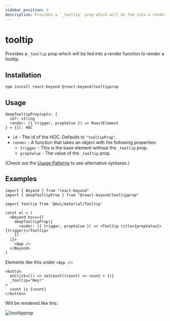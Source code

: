 ```yaml
---
sidebar_position: 3
description: Provides a `_tooltip` prop which will be fed into a render function to render a tooltip.
---
```


# tooltip

Provides a `_tooltip` prop which will be fed into a render function to render a tooltip.

## Installation

```bash
npm install react-beyond @react-beyond/tooltipprop
```

## Usage

```
deepTooltipProp(opts: {
  id?: string
  render: ({ trigger, propValue }) => ReactElement
} = {}): HOC
```

- `id` - The id of the HOC. Defaults to `"tooltipProp"`.
- `render` - A function that takes an object with the following properties:
  - `trigger` - This is the base element without the `_tooltip` prop.
  - `propValue` - The value of the `_tooltip` prop.

(Check out the [Usage Patterns](/docs/guide/usage-patterns) to see alternative syntaxes.)

## Examples

```tsx
import { Beyond } from "react-beyond"
import { deepTooltipProp } from "@react-beyond/tooltipprop"

import Tooltip from '@mui/material/Tooltip'

const el = (
  <Beyond hocs={[
    deepTooltipProp({
      render: ({ trigger, propValue }) => <Tooltip title={propValue}>{trigger}</Tooltip>
    })
  ]}>
    <App />
  </Beyond>
)
```

Elements like this under `<App />`:

```tsx
<button
  onClick={() => setCount((count) => count + 1)}
  _tooltip="Hey!"
>
  count is {count}
</button>
```

Will be rendered like this:

![tooltipprop](/img/tooltipprop.gif)

